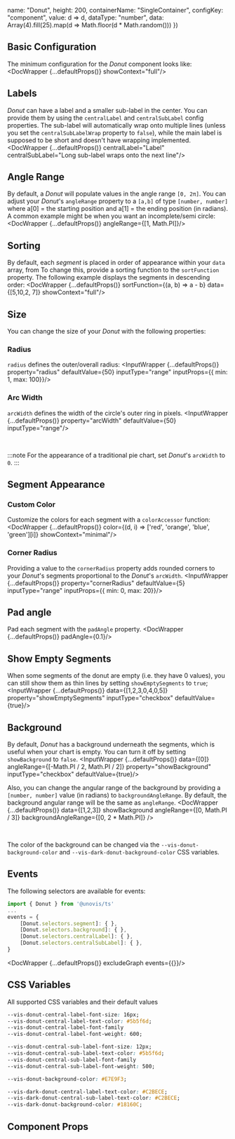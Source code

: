 
  name: "Donut",
  height: 200,
  containerName: "SingleContainer",
  configKey: "component",
  value: d => d,
  dataType: "number",
  data: Array(4).fill(25).map(d => Math.floor(d * Math.random()))
})

## Basic Configuration
The minimum configuration for the _Donut_ component looks like:
<DocWrapper {...defaultProps()} showContext="full"/>

## Labels
_Donut_ can have a label and a smaller sub-label in the center. You can provide them by using the `centralLabel` and
`centralSubLabel` config properties. The sub-label will automatically wrap onto multiple lines (unless you set
the `centralSubLabelWrap` property to `false`), while the main label is supposed to be short and doesn't have wrapping
  implemented.
<DocWrapper {...defaultProps()} centralLabel="Label" centralSubLabel="Long sub-label wraps onto the next line"/>


## Angle Range
By default, a _Donut_ will populate values in the angle range `[0, 2π]`. You can adjust your _Donut_'s `angleRange` property to a `[a,b]` of type `[number, number]`
where a[0] = the starting position and a[1] = the ending position (in radians). A common example might be when you want an incomplete/semi circle:
<DocWrapper {...defaultProps()} angleRange={[1, Math.PI]}/>

## Sorting
By default, each _segment_ is placed in order of appearance within your `data` array, from
To change this, provide a sorting function to the `sortFunction` property. The following example displays the segments in descending order:
<DocWrapper {...defaultProps()} sortFunction={(a, b) => a - b} data={[5,10,2, 7]} showContext="full"/>

## Size
You can change the size of your _Donut_ with the following properties:

### Radius
`radius` defines the outer/overall radius:
<InputWrapper {...defaultProps()} property="radius" defaultValue={50} inputType="range" inputProps={{ min: 1, max: 100}}/>

### Arc Width
`arcWidth` defines the width of the circle's outer ring in pixels.
<InputWrapper {...defaultProps()} property="arcWidth" defaultValue={50} inputType="range"/>

<br/>

:::note
For the appearance of a traditional pie chart, set _Donut_'s `arcWidth` to `0`.
:::

## Segment Appearance
### Custom Color
Customize the colors for each segment with a `colorAccessor` function:
<DocWrapper {...defaultProps()} color={(d, i) => ['red', 'orange', 'blue', 'green'][i]} showContext="minimal"/>

### Corner Radius
Providing a value to the `cornerRadius` property adds rounded corners to your _Donut_'s segments proportional to the _Donut_'s `arcWidth`.
<InputWrapper {...defaultProps()} property="cornerRadius" defaultValue={5} inputType="range" inputProps={{ min: 0, max: 20}}/>

## Pad angle
Pad each segment with the `padAngle` property.
<DocWrapper {...defaultProps()} padAngle={0.1}/>

## Show Empty Segments
When some segments of the donut are empty (i.e. they have 0 values), you can still show them as thin lines by setting
`showEmptySegments` to `true`;
<InputWrapper {...defaultProps()} data={[1,2,3,0,4,0,5]} property="showEmptySegments" inputType="checkbox" defaultValue={true}/>

## Background
By default, _Donut_ has a background underneath the segments, which is useful when your chart is empty. You can turn it off by setting
`showBackground` to `false`.
<InputWrapper {...defaultProps()} data={[0]} angleRange={[-Math.PI / 2, Math.PI / 2]} property="showBackground" inputType="checkbox" defaultValue={true}/>

Also, you can change the angular range of the background by providing a `[number, number]` value (in radians) to `backgroundAngleRange`.
By default, the background angular range will be the same as `angleRange`.
<DocWrapper {...defaultProps()} data={[1,2,3]} showBackground angleRange={[0, Math.PI / 3]} backgroundAngleRange={[0, 2 * Math.PI]} />

<br />

The color of the background can be changed via the `--vis-donut-background-color` and
`--vis-dark-donut-background-color` CSS variables.

## Events
The following selectors are available for events:
```ts
import { Donut } from '@unovis/ts'
...
events = {
    [Donut.selectors.segment]: { },
    [Donut.selectors.background]: { },
    [Donut.selectors.centralLabel]: { },
    [Donut.selectors.centralSubLabel]: { },
}
```
<DocWrapper {...defaultProps()} excludeGraph events={{}}/>

## CSS Variables
All supported CSS variables and their default values

```css
--vis-donut-central-label-font-size: 16px;
--vis-donut-central-label-text-color: #5b5f6d;
--vis-donut-central-label-font-family
--vis-donut-central-label-font-weight: 600;

--vis-donut-central-sub-label-font-size: 12px;
--vis-donut-central-sub-label-text-color: #5b5f6d;
--vis-donut-central-sub-label-font-family
--vis-donut-central-sub-label-font-weight: 500;

--vis-donut-background-color: #E7E9F3;

--vis-dark-donut-central-label-text-color: #C2BECE;
--vis-dark-donut-central-sub-label-text-color: #C2BECE;
--vis-dark-donut-background-color: #18160C;
```

## Component Props
<PropTable name="VisDonut"/>
